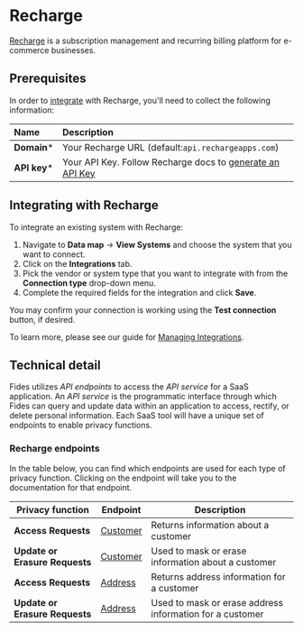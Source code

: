 # Recharge
[Recharge](https://rechargepayments.com/) is a subscription management and recurring billing platform for e-commerce businesses.

## Prerequisites

In order to [integrate](/docs/user-guides/integrations) with Recharge, you'll need to collect the following information:

| Name                       | Description                                                                                                                             |
| :------------------------- | :-------------------------------------------------------------------------------------------------------------------------------------- |
| **Domain***                | Your Recharge URL (default:`api.rechargeapps.com`) |
| **API key***               | Your API Key. Follow Recharge docs to [generate an API Key](https://docs.rechargepayments.com/docs/recharge-api-key) |


## Integrating with Recharge
To integrate an existing system with Recharge:

1. Navigate to **Data map** → **View Systems** and choose the system that you want to connect.
2. Click on the **Integrations** tab.
3. Pick the vendor or system type that you want to integrate with from the **Connection type** drop-down menu.
4. Complete the required fields for the integration and click **Save**. 

You may confirm your connection is working using the **Test connection** button, if desired.

To learn more, please see our guide for [Managing Integrations](/docs/user-guides/integrations/manage-integrations).

## Technical detail 

Fides utilizes _API endpoints_ to access the _API service_ for a SaaS application. An _API service_ is the programmatic interface through which Fides can query and update data within an application to access, rectify, or delete personal information. Each SaaS tool will have a unique set of endpoints to enable privacy functions. 

### Recharge endpoints
In the table below, you can find which endpoints are used for each type of privacy function. Clicking on the endpoint will take you to the documentation for that endpoint.

| Privacy function | Endpoint | Description |
|----|----|----|
| **Access Requests**            | [Customer](https://developer.rechargepayments.com/2021-11/customers/customers_list)   | Returns information about a customer |
| **Update or Erasure Requests** | [Customer](https://developer.rechargepayments.com/2021-11/customers/customers_update) | Used to mask or erase information about a customer  |
| **Access Requests**            | [Address](https://developer.rechargepayments.com/2021-11/addresses/list_addresses)    | Returns address information for a customer |
| **Update or Erasure Requests** | [Address](https://developer.rechargepayments.com/2021-11/addresses/update_address)    | Used to mask or erase address information for a customer |
